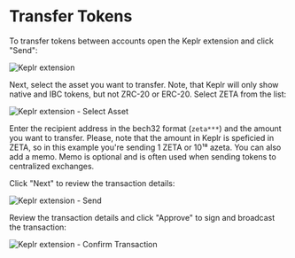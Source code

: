 
# Transfer Tokens

To transfer tokens between accounts open the Keplr extension and click "Send":

<Image src="/docs/img/docs/keplr-dashboard.png" width={400} height={670} alt="Keplr extension" />

Next, select the asset you want to transfer. Note, that Keplr will only show
native and IBC tokens, but not ZRC-20 or ERC-20. Select ZETA from the list:

<Image src="/docs/img/docs/keplr-assets.png" width={400} height={670} alt="Keplr extension - Select Asset" />

Enter the recipient address in the bech32 format (`zeta***`) and the amount you
want to transfer. Please, note that the amount in Keplr is speficied in ZETA, so
in this example you're sending 1 ZETA or 10¹⁸ azeta. You can also add a memo.
Memo is optional and is often used when sending tokens to centralized exchanges.

Click "Next" to review the transaction details:

<Image src="/docs/img/docs/keplr-send.png" width={400} height={670} alt="Keplr extension - Send" />

Review the transaction details and click "Approve" to sign and broadcast the
transaction:

<Image src="/docs/img/docs/keplr-approve.png" width={400} height={670} alt="Keplr extension - Confirm Transaction" />
